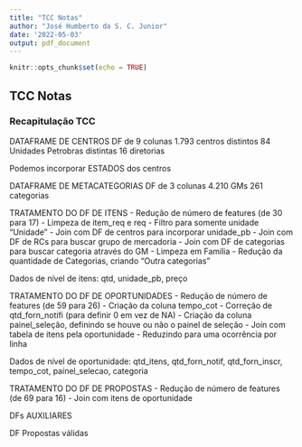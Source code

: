 ```yaml
---
title: "TCC Notas"
author: "José Humberto da S. C. Junior"
date: '2022-05-03'
output: pdf_document
---
```


```r
knitr::opts_chunk$set(echo = TRUE)
```

## TCC Notas

### Recapitulação TCC

DATAFRAME DE CENTROS
DF de 9 colunas
1.793 centros distintos
84 Unidades Petrobras distintas
16 diretorias

Podemos incorporar ESTADOS dos centros

DATAFRAME DE METACATEGORIAS
DF de 3 colunas
4.210 GMs
261 categorias

TRATAMENTO DO DF DE ITENS
- Redução de número de features (de 30 para 17)
- Limpeza de item_req e req
- Filtro para somente unidade "Unidade"
- Join com DF de centros para incorporar unidade_pb
- Join com DF de RCs para buscar grupo de mercadoria
- Join com DF de categorias para buscar categoria através do GM
- Limpeza em Família
- Redução da quantidade de Categorias, criando "Outra categorias"

Dados de nível de itens: qtd, unidade_pb, preço 

TRATAMENTO DO DF DE OPORTUNIDADES
- Redução de número de features (de 59 para 26)
- Criação da coluna tempo_cot
- Correção de qtd_forn_notifi (para definir 0 em vez de NA)
- Criação da coluna painel_seleção, definindo se houve ou não o painel de seleção
- Join com tabela de itens pela oportunidade
- Reduzindo para uma ocorrência por linha

Dados de nível de oportunidade: qtd_itens, qtd_forn_notif, qtd_forn_inscr, tempo_cot, painel_selecao, categoria

TRATAMENTO DO DF DE PROPOSTAS
- Redução de número de features (de 69 para 16)
- Join com itens de oportunidade


DFs AUXILIARES

DF Propostas válidas
